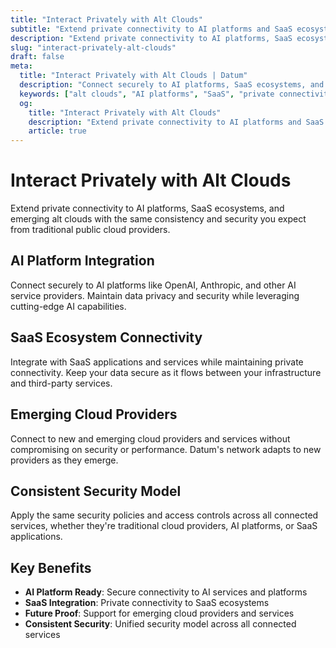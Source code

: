 ```yaml
---
title: "Interact Privately with Alt Clouds"
subtitle: "Extend private connectivity to AI platforms and SaaS ecosystems"
description: "Extend private connectivity to AI platforms, SaaS ecosystems, and emerging alt clouds with the same consistency you expect from the public cloud."
slug: "interact-privately-alt-clouds"
draft: false
meta:
  title: "Interact Privately with Alt Clouds | Datum"
  description: "Connect securely to AI platforms, SaaS ecosystems, and emerging cloud providers with Datum's private connectivity."
  keywords: ["alt clouds", "AI platforms", "SaaS", "private connectivity", "cloud integration"]
  og:
    title: "Interact Privately with Alt Clouds"
    description: "Extend private connectivity to AI platforms and SaaS ecosystems with consistent security and performance."
    article: true
---
```


# Interact Privately with Alt Clouds

Extend private connectivity to AI platforms, SaaS ecosystems, and emerging alt clouds with the same consistency and security you expect from traditional public cloud providers.

## AI Platform Integration

Connect securely to AI platforms like OpenAI, Anthropic, and other AI service providers. Maintain data privacy and security while leveraging cutting-edge AI capabilities.

## SaaS Ecosystem Connectivity

Integrate with SaaS applications and services while maintaining private connectivity. Keep your data secure as it flows between your infrastructure and third-party services.

## Emerging Cloud Providers

Connect to new and emerging cloud providers and services without compromising on security or performance. Datum's network adapts to new providers as they emerge.

## Consistent Security Model

Apply the same security policies and access controls across all connected services, whether they're traditional cloud providers, AI platforms, or SaaS applications.

## Key Benefits

- **AI Platform Ready**: Secure connectivity to AI services and platforms
- **SaaS Integration**: Private connectivity to SaaS ecosystems
- **Future Proof**: Support for emerging cloud providers and services
- **Consistent Security**: Unified security model across all connected services
